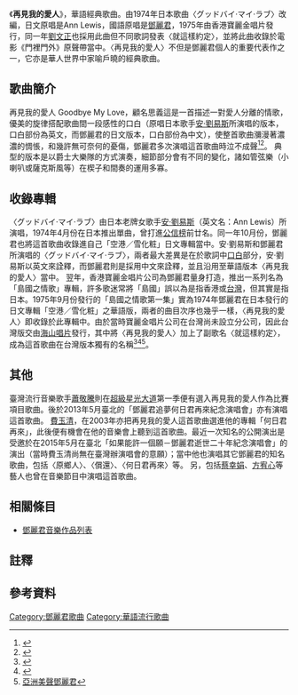 
{{Infobox Single 
| Name           = 再見我的愛人
| Artist         = [[鄧麗君|鄧麗君]]
| from Album     = 日：空港／雪化粧、國：島國之情歌第一集「再見我的愛人」
| Released       = 1974年、1975年
| Length         = 3:29
| Label          = 日本[[寶麗金唱片|寶麗金唱片]]、香港寶麗金唱片
| Writer         = 作詞：なかにし禮 / 文采、作曲：平尾昌晃 / 森岡賢一郎 
}}

《'''再見我的愛人'''》，華語經典歌曲。由1974年日本歌曲〈グッドバイ‧マイ‧ラブ〉{{NoteTag|1=歌名即英文“Goodbye My Love”的日文[[片假名|片假名]]音譯}}改編，日文原唱是Ann Lewis，國語原唱是[[鄧麗君|鄧麗君]]，1975年由香港寶麗金唱片發行，同一年[[劉文正|劉文正]]也採用此曲但不同歌詞發表〈就這樣約定〉，並將此曲收錄於電影《門裡門外》原聲帶當中。〈再見我的愛人〉不但是鄧麗君個人的重要代表作之一，它亦是華人世界中家喻戶曉的經典歌曲。
==歌曲簡介==
再見我的愛人 Goodbye My Love，顧名思義這是一首描述一對愛人分離的情歌，優美的旋律搭配歌曲間一段感性的口白（原唱日本歌手[[安·劉易斯|安·劉易斯]]所演唱的版本，口白部份為英文，而鄧麗君的日文版本，口白部份為中文），使整首歌曲瀰漫著濃濃的惆悵，和幾許無可奈何的憂傷，鄧麗君多次演唱這首歌曲時泣不成聲<ref>{{Cite web |url=http://content.bangtech.com/jukebox/teng/teng_goodbye_lover.htm |title=再見我的愛人 |accessdate=2015-12-11 |archive-date=2020-09-27 |archive-url=https://web.archive.org/web/20200927061120/https://content.bangtech.com/jukebox/teng/teng_goodbye_lover.htm |dead-url=no }}</ref><ref>{{Cite web |url=http://www.books.com.tw/exep/cdfile.php?item=0020184554 |title=鄧麗君 / 再見我的愛人 (LP彩膠唱片) |accessdate=2015-12-11 |archive-date=2016-03-04 |archive-url=https://web.archive.org/web/20160304212040/http://www.books.com.tw/exep/cdfile.php?item=0020184554 |dead-url=no }}</ref>。
典型的版本是以爵士大樂隊的方式演奏，細節部分會有不同的變化，諸如管弦樂（小喇叭或薩克斯風等）在楔子和間奏的運用多寡。
==收錄專輯==
〈グッドバイ‧マイ‧ラブ〉由日本老牌女歌手[[安·劉易斯|安·劉易斯]]（英文名：Ann Lewis）所演唱，1974年4月份在日本推出單曲，曾打進[[公信榜|公信榜]]前廿名。同一年10月份，鄧麗君也將這首歌曲收錄進自己「空港／雪化粧」日文專輯當中。安·劉易斯和鄧麗君所演唱的〈グッドバイ‧マイ‧ラブ〉，兩者最大差異是在於歌詞中[[口白|口白]]部分，安·劉易斯以英文來詮釋，而鄧麗君則是採用中文來詮釋，並且沿用至華語版本〈再見我的愛人〉當中。
翌年，香港寶麗金唱片公司為鄧麗君量身打造，推出一系列名為「島國之情歌」專輯，許多歌迷常將「島國」誤以為是指香港或[[台灣|台灣]]，但其實是指日本。1975年9月份發行的「島國之情歌第一集」實為1974年鄧麗君在日本發行的日文專輯「空港／雪化粧」之華語版，兩者的曲目次序也幾乎一樣，〈再見我的愛人〉即收錄於此專輯中。由於當時寶麗金唱片公司在台灣尚未設立分公司，因此台灣版交由[[海山唱片|海山唱片]]發行，其中將〈再見我的愛人〉加上了副歌名〈就這樣約定〉，成為這首歌曲在台灣版本獨有的名稱<ref>{{Cite web |url=http://blog.yam.com/howardlin1/article/19197188 |title=アン·ルイス |accessdate=2015-12-11 |archive-date=2009-02-08 |archive-url=https://web.archive.org/web/20090208022405/http://blog.yam.com/howardlin1/article/19197188 |dead-url=no }}</ref><ref>{{Cite web |url=http://www.teresa-teng.idv.tw/record_4.html |title=亞洲美聲鄧麗君 |accessdate=2015-12-11 |archive-date=2016-03-25 |archive-url=https://web.archive.org/web/20160325011948/http://www.teresa-teng.idv.tw/record_4.html |dead-url=no }}</ref><ref>[http://www.teresa-teng.idv.tw/record_4_2.html 亞洲美聲鄧麗君]{{dead link|date=2017年11月 |bot=InternetArchiveBot |fix-attempted=yes }}</ref>。

{{Listen <!-- 因文件已删，故注解: |filename=Teresa Teng Zai Jian Wo De Ai Ren.mp3 --> |title=再见我的爱人（1975） |description=邓丽君代表作
作詞：文采
作曲：平尾昌晃
編曲：森岡賢一郎  }}

==其他==
臺灣流行音樂歌手[[蕭敬騰|蕭敬騰]]則在[[超級星光大道|超級星光大道]]第一季便有選入再見我的愛人作為比賽項目歌曲。後於2013年5月臺北的「鄧麗君追夢何日君再來紀念演唱會」亦有演唱這首歌曲。
[[費玉清|費玉清]]，在2003年亦把再見我的愛人這首歌曲選進他的專輯「何日君再來」，此後便有機會在他的音樂會上聽到這首歌曲。最近一次知名的公開演出是受邀於在2015年5月在臺北「如果能許一個願－鄧麗君逝世二十年紀念演唱會」的演出（當時費玉清尚無在臺灣辦演唱會的意願）；當中他也演唱其它鄧麗君的知名歌曲，包括〈原鄉人〉、〈償還〉、〈何日君再來〉等。
另，包括[[蔡幸娟|蔡幸娟]]、[[方宥心|方宥心]]等藝人也曾在音樂節目中演唱這首歌曲。

==相關條目==
*[[鄧麗君音樂作品列表|鄧麗君音樂作品列表]]
==註釋==
{{NoteFoot}}

==參考資料==
{{reflist|3}}
[[Category:鄧麗君歌曲|Category:鄧麗君歌曲]]
[[Category:華語流行歌曲|Category:華語流行歌曲]]